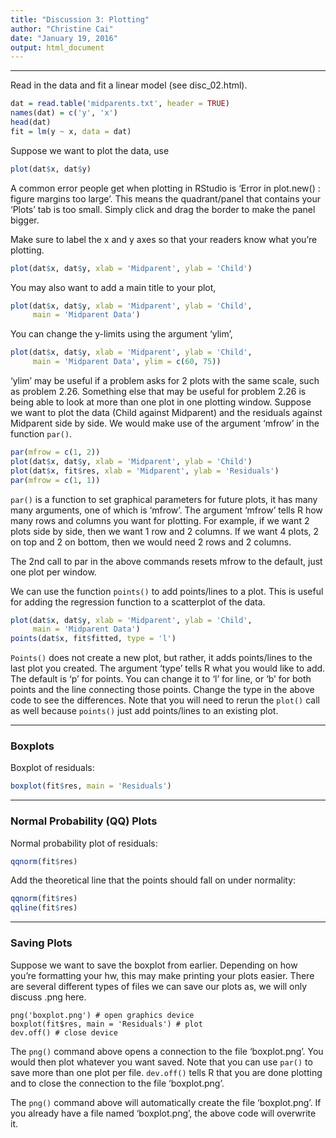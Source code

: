 ---
title: "Discussion 3: Plotting"
author: "Christine Cai"
date: "January 19, 2016"
output: html_document
---

***

Read in the data and fit a linear model (see disc_02.html).
```{r}
dat = read.table('midparents.txt', header = TRUE)
names(dat) = c('y', 'x')
head(dat)
fit = lm(y ~ x, data = dat)
```

Suppose we want to plot the data, use
```{r}
plot(dat$x, dat$y)
```

A common error people get when plotting in RStudio is 'Error in plot.new() : figure margins too large'. This means the quadrant/panel that contains your 'Plots' tab is too small. Simply click and drag the border to make the panel bigger.

Make sure to label the x and y axes so that your readers know what you're plotting.
```{r}
plot(dat$x, dat$y, xlab = 'Midparent', ylab = 'Child')
```

You may also want to add a main title to your plot,
```{r}
plot(dat$x, dat$y, xlab = 'Midparent', ylab = 'Child', 
     main = 'Midparent Data')
```

You can change the y-limits using the argument 'ylim',
```{r}
plot(dat$x, dat$y, xlab = 'Midparent', ylab = 'Child', 
     main = 'Midparent Data', ylim = c(60, 75))
```

'ylim' may be useful if a problem asks for 2 plots with the same scale, such as problem 2.26. Something else that may be useful for problem 2.26 is being able to look at more than one plot in one plotting window. Suppose we want to plot the data (Child against Midparent) and the residuals against Midparent side by side. We would make use of the argument 'mfrow' in the function `par()`.
```{r}
par(mfrow = c(1, 2))
plot(dat$x, dat$y, xlab = 'Midparent', ylab = 'Child')
plot(dat$x, fit$res, xlab = 'Midparent', ylab = 'Residuals')
par(mfrow = c(1, 1))
```

`par()` is a function to set graphical parameters for future plots, it has many many arguments, one of which is 'mfrow'. The argument 'mfrow' tells R how many rows and columns you want for plotting. For example, if we want 2 plots side by side, then we want 1 row and 2 columns. If we want 4 plots, 2 on top and 2 on bottom, then we would need 2 rows and 2 columns.

The 2nd call to par in the above commands resets mfrow to the default, just one plot per window.

We can use the function `points()` to add points/lines to a plot. This is useful for adding the regression function to a scatterplot of the data.
```{r}
plot(dat$x, dat$y, xlab = 'Midparent', ylab = 'Child', 
     main = 'Midparent Data')
points(dat$x, fit$fitted, type = 'l')
```

`Points()` does not create a new plot, but rather, it adds points/lines to the last plot you created. The argument 'type' tells R what you would like to add. The default is 'p' for points. You can change it to 'l' for line, or 'b' for both points and the line connecting those points. Change the type in the above code to see the differences. Note that you will need to rerun the `plot()` call as well because `points()` just add points/lines to an existing plot.

***

### Boxplots

Boxplot of residuals:
```{r}
boxplot(fit$res, main = 'Residuals')
```

***

### Normal Probability (QQ) Plots

Normal probability plot of residuals:
```{r}
qqnorm(fit$res)
```

Add the theoretical line that the points should fall on under normality:
```{r}
qqnorm(fit$res)
qqline(fit$res)
```

***

### Saving Plots

Suppose we want to save the boxplot from earlier. Depending on how you're formatting your hw, this may make printing your plots easier. There are several different types of files we can save our plots as, we will only discuss .png here.
```
png('boxplot.png') # open graphics device
boxplot(fit$res, main = 'Residuals') # plot
dev.off() # close device
```
The `png()` command above opens a connection to the file 'boxplot.png'. You would then plot whatever you want saved. Note that you can use `par()` to save more than one plot per file. `dev.off()` tells R that you are done plotting and to close the connection to the file 'boxplot.png'.

The `png()` command above will automatically create the file 'boxplot.png'. If you already have a file named 'boxplot.png', the above code will overwrite it.
